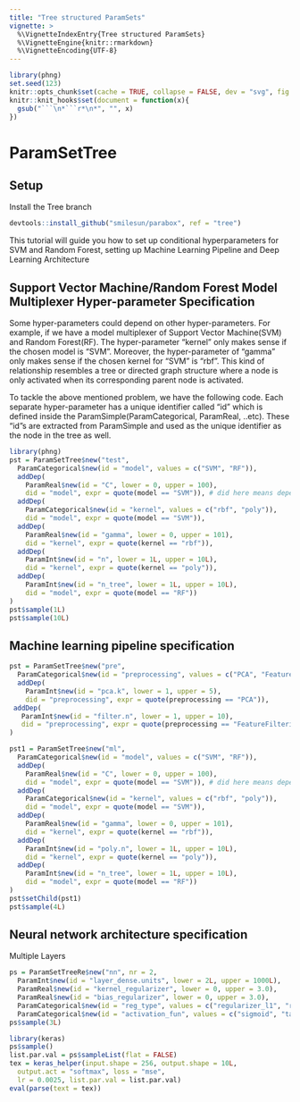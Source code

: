 ```yaml
---
title: "Tree structured ParamSets"
vignette: >
  %\VignetteIndexEntry{Tree structured ParamSets}
  %\VignetteEngine{knitr::rmarkdown}
  %\VignetteEncoding{UTF-8}
---
```


```r
library(phng)
set.seed(123)
knitr::opts_chunk$set(cache = TRUE, collapse = FALSE, dev = "svg", fig.height = 3.5)
knitr::knit_hooks$set(document = function(x){
  gsub("```\n*```r*\n*", "", x)
})
```

# ParamSetTree 

## Setup
Install the Tree branch

```r
devtools::install_github("smilesun/parabox", ref = "tree")
```

This tutorial will guide you how to set up conditional hyperparameters for SVM and Random Forest, setting up Machine Learning Pipeline and Deep Learning Architecture 

## Support Vector Machine/Random Forest Model Multiplexer Hyper-parameter Specification
Some hyper-parameters could depend on other hyper-parameters. For example, if we have a model multiplexer of Support Vector Machine(SVM) and Random Forest(RF). The hyper-parameter "kernel" only makes sense if the chosen model is "SVM". Moreover, the hyper-parameter of "gamma" only makes sense if the chosen kernel for "SVM" is "rbf". This kind of relationship resembles a tree or directed graph structure where a node is only activated when its corresponding parent node is activated. 

To tackle the above mentioned problem, we have the following code. Each separate hyper-parameter has a unique identifier called "id" which is defined inside the ParamSimple(ParamCategorical, ParamReal, ..etc). These "id"s are extracted from ParamSimple and used as the unique identifier as the node in the tree as well.

```r
library(phng)
pst = ParamSetTree$new("test",
  ParamCategorical$new(id = "model", values = c("SVM", "RF")),
  addDep(
    ParamReal$new(id = "C", lower = 0, upper = 100), 
    did = "model", expr = quote(model == "SVM")), # did here means dependant id
  addDep(
    ParamCategorical$new(id = "kernel", values = c("rbf", "poly")), 
    did = "model", expr = quote(model == "SVM")),
  addDep(
    ParamReal$new(id = "gamma", lower = 0, upper = 101), 
    did = "kernel", expr = quote(kernel == "rbf")),
  addDep(
    ParamInt$new(id = "n", lower = 1L, upper = 10L), 
    did = "kernel", expr = quote(kernel == "poly")),
  addDep(
    ParamInt$new(id = "n_tree", lower = 1L, upper = 10L), 
    did = "model", expr = quote(model == "RF"))
)
pst$sample(1L)
pst$sample(10L)
```


## Machine learning pipeline specification 
```r
pst = ParamSetTree$new("pre",     
  ParamCategorical$new(id = "preprocessing", values = c("PCA", "FeatureFiltering")),
  addDep(
    ParamInt$new(id = "pca.k", lower = 1, upper = 5), 
    did = "preprocessing", expr = quote(preprocessing == "PCA")),
 addDep(
   ParamInt$new(id = "filter.n", lower = 1, upper = 10), 
   did = "preprocessing", expr = quote(preprocessing == "FeatureFiltering"))
)

pst1 = ParamSetTree$new("ml",
  ParamCategorical$new(id = "model", values = c("SVM", "RF")),
  addDep(
    ParamReal$new(id = "C", lower = 0, upper = 100), 
    did = "model", expr = quote(model == "SVM")), # did here means dependant id
  addDep(
    ParamCategorical$new(id = "kernel", values = c("rbf", "poly")), 
    did = "model", expr = quote(model == "SVM")),
  addDep(
    ParamReal$new(id = "gamma", lower = 0, upper = 101), 
    did = "kernel", expr = quote(kernel == "rbf")),
  addDep(
    ParamInt$new(id = "poly.n", lower = 1L, upper = 10L), 
    did = "kernel", expr = quote(kernel == "poly")),
  addDep(
    ParamInt$new(id = "n_tree", lower = 1L, upper = 10L), 
    did = "model", expr = quote(model == "RF"))
)
pst$setChild(pst1)
pst$sample(4L)
```

## Neural network architecture specification
Multiple Layers

```r
ps = ParamSetTreeRe$new("nn", nr = 2,
  ParamInt$new(id = "layer_dense.units", lower = 2L, upper = 1000L),
  ParamReal$new(id = "kernel_regularizer", lower = 0, upper = 3.0), 
  ParamReal$new(id = "bias_regularizer", lower = 0, upper = 3.0), 
  ParamCategorical$new(id = "reg_type", values = c("regularizer_l1", "regularizer_l2")),
  ParamCategorical$new(id = "activation_fun", values = c("sigmoid", "tanh", "linear")))
ps$sample(3L)
``` 

```r
library(keras)
ps$sample()
list.par.val = ps$sampleList(flat = FALSE)
tex = keras_helper(input.shape = 256, output.shape = 10L, 
  output.act = "softmax", loss = "mse", 
  lr = 0.0025, list.par.val = list.par.val)
eval(parse(text = tex))
```

